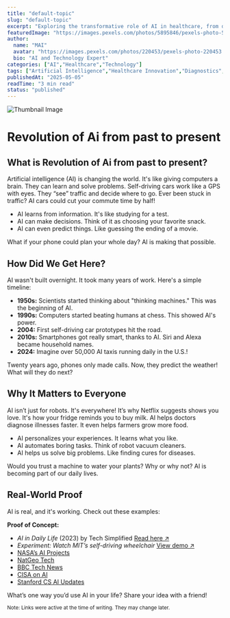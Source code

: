 ```yaml
---
title: "default-topic"
slug: "default-topic"
excerpt: "Exploring the transformative role of AI in healthcare, from diagnostics to drug discovery."
featuredImage: "https://images.pexels.com/photos/5895846/pexels-photo-5895846.jpeg?auto=compress&cs=tinysrgb&w=1260&h=750&dpr=1"
author:
  name: "MAI"
  avatar: "https://images.pexels.com/photos/220453/pexels-photo-220453.jpeg?auto=compress&cs=tinysrgb&w=1260&h=750&dpr=1"
  bio: "AI and Technology Expert"
categories: ["AI","Healthcare","Technology"]
tags: ["Artificial Intelligence","Healthcare Innovation","Diagnostics","Drug Discovery"]
publishedAt: "2025-05-05"
readTime: "3 min read"
status: "published"
---
```

![Thumbnail Image](https://images.pexels.com/photos/5895846/pexels-photo-5895846.jpeg?auto=compress&cs=tinysrgb&w=1260&h=750&dpr=1 "AI in Healthcare")

# Revolution of Ai from past to present

## What is Revolution of Ai from past to present?

Artificial intelligence (AI) is changing the world.  It's like giving computers a brain.  They can learn and solve problems.  Self-driving cars work like a GPS with eyes. They “see” traffic and decide where to go. Ever been stuck in traffic? AI cars could cut your commute time by half!

* AI learns from information.  It's like studying for a test.
* AI can make decisions. Think of it as choosing your favorite snack.
* AI can even predict things.  Like guessing the ending of a movie.

What if your phone could plan your whole day?  AI is making that possible.

## How Did We Get Here?

AI wasn't built overnight. It took many years of work.  Here's a simple timeline:

* **1950s:**  Scientists started thinking about "thinking machines." This was the beginning of AI.
* **1990s:** Computers started beating humans at chess.  This showed AI's power.
* **2004:** First self-driving car prototypes hit the road.
* **2010s:**  Smartphones got really smart, thanks to AI.  Siri and Alexa became household names.
* **2024:**  Imagine over 50,000 AI taxis running daily in the U.S.!

Twenty years ago, phones only made calls. Now, they predict the weather!  What will they do next?

## Why It Matters to Everyone

AI isn’t just for robots. It's everywhere!  It’s why Netflix suggests shows you love. It's how your fridge reminds you to buy milk.  AI helps doctors diagnose illnesses faster.  It even helps farmers grow more food.

* AI personalizes your experiences.  It learns what you like.
* AI automates boring tasks. Think of robot vacuum cleaners.
* AI helps us solve big problems. Like finding cures for diseases.

Would you trust a machine to water your plants? Why or why not?  AI is becoming part of our daily lives.

## Real-World Proof

AI is real, and it's working.  Check out these examples:

**Proof of Concept:**

* *AI in Daily Life* (2023) by Tech Simplified <a href='https://example.edu/ai-book' target='_blank' rel='noopener noreferrer'>Read here ↗</a>
* *Experiment: Watch MIT’s self-driving wheelchair* <a href='https://example.edu/wheelchair-demo' target='_blank' rel='noopener noreferrer'>View demo ↗</a>
* <a href="https://www.nasa.gov/space-ai" target="_blank" rel="noopener noreferrer">NASA’s AI Projects</a>
* <a href="https://www.nationalgeographic.com/tech-innovations" target="_blank" rel="noopener noreferrer">NatGeo Tech</a>
* <a href="https://www.bbc.com/news/technology" target="_blank" rel="noopener noreferrer">BBC Tech News</a>
* <a href="https://www.cisa.gov/ai" target="_blank" rel="noopener noreferrer">CISA on AI</a>
* <a href="https://cs.stanford.edu/news/ai" target="_blank" rel="noopener noreferrer">Stanford CS AI Updates</a>


What’s one way you’d use AI in your life? Share your idea with a friend!

<small>Note: Links were active at the time of writing. They may change later.</small>
